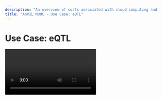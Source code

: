 ```yaml
---
description: "An overview of costs associated with cloud computing and important aspects of Google Cloud billing."
title: "AnVIL MOOC - Use Case: eQTL"
---
```


# Use Case: eQTL

<Video src="https://www.youtube.com/embed/nzONmqijg34" />

## Objectives

The main objectives of this tutorial are to explain:

- What is eQTL analysis?
- What datasets are needed to perform an eQTL?
- How does AnVIL make performing eQTL analysis easier?

## Slides

The slides for this tutorial are located [here](https://docs.google.com/presentation/d/1_Fc8xIKwNEJtmu3K8UIU77Tvmt4ekImeT8kbn5GcSts).
